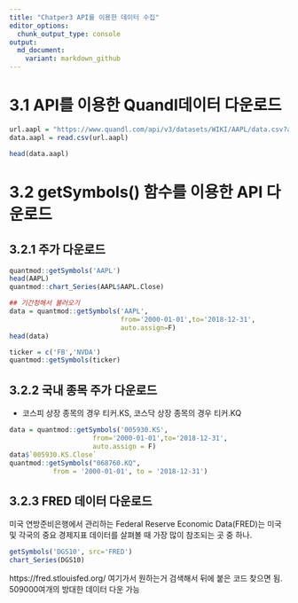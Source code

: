 ---
title: "Chatper3 API를 이용한 데이터 수집"
editor_options: 
  chunk_output_type: console
output:
  md_document:
    variant: markdown_github
---

# 3.1 API를 이용한 Quandl데이터 다운로드
```{r}
url.aapl = "https://www.quandl.com/api/v3/datasets/WIKI/AAPL/data.csv?api_key=xw3NU3xLUZ7vZgrz5QnG"
data.aapl = read.csv(url.aapl)

head(data.aapl)
```

# 3.2 getSymbols() 함수를 이용한 API 다운로드
## 3.2.1 주가 다운로드
```{r}
quantmod::getSymbols('AAPL')
head(AAPL)
quantmod::chart_Series(AAPL$AAPL.Close)

## 기간정해서 불러오기
data = quantmod::getSymbols('AAPL',
                            from='2000-01-01',to='2018-12-31',
                            auto.assign=F)
head(data)

ticker = c('FB','NVDA')
quantmod::getSymbols(ticker)

```

## 3.2.2 국내 종목 주가 다운로드
- 코스피 상장 종목의 경우 티커.KS, 코스닥 상장 종목의 경우 티커.KQ
```{r}
data = quantmod::getSymbols('005930.KS',
                     from='2000-01-01',to='2018-12-31',
                     auto.assign = F)
data$`005930.KS.Close`
quantmod::getSymbols("068760.KQ",
           from = '2000-01-01', to = '2018-12-31')
```


## 3.2.3 FRED 데이터 다운로드
미국 연방준비은행에서 관리하는 Federal Reserve Economic Data(FRED)는 미국 및 각국의 중요 경제지표 데이터를 살펴볼 때 가장 많이 참조되는 곳 중 하나.
```{r}
getSymbols('DGS10', src='FRED')
chart_Series(DGS10)
```
https://fred.stlouisfed.org/
여기가서 원하는거 검색해서 뒤에 붙은 코드 찾으면 됨. 509000여개의 방대한 데이터 다운 가능
